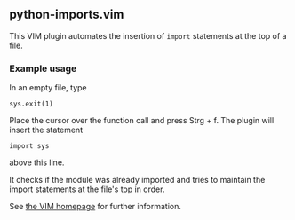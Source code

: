 == python-imports.vim ==

This VIM plugin automates the insertion of <code>import</code> statements at the top of a file.

=== Example usage ===
In an empty file, type
 sys.exit(1)
Place the cursor over the function call and press Strg + f. The plugin will insert the statement
 import sys
above this line.

It checks if the module was already imported and tries to maintain the import
statements at the file's top in order.

See [http://vim.sourceforge.net/scripts/script.php?script_id=4007 the VIM homepage] for further information.
